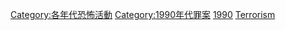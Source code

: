 {{portal|恐怖主義}}
{{Cat pair|1980年代恐怖活動|2000年代恐怖活動}}

[[Category:各年代恐怖活動|Category:各年代恐怖活動]]
[[Category:1990年代罪案|Category:1990年代罪案]]
[[Category:20世紀恐怖活動|1990]]
[[Category:1990年代災難|Terrorism]]